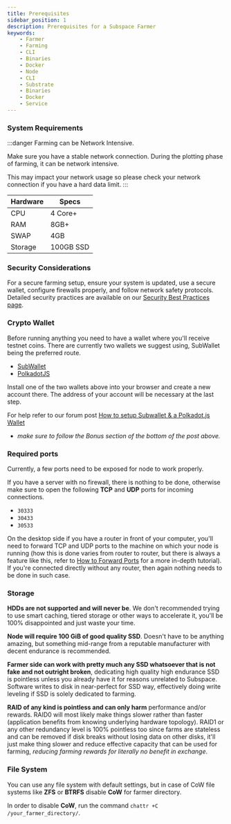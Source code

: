 ```yaml
---
title: Prerequisites
sidebar_position: 1
description: Prerequisites for a Subspace Farmer
keywords:
    - Farmer
    - Farming
    - CLI
    - Binaries
    - Docker
    - Node
    - CLI
    - Substrate
    - Binaries
    - Docker
    - Service
---
```


### System Requirements

:::danger Farming can be Network Intensive.

Make sure you have a stable network connection. During the plotting phase of farming, it can be network intensive.

This may impact your network usage so please check your network connection if you have a hard data limit.
:::

|Hardware|Specs|
|-|-|
|CPU|4 Core+|
|RAM|8GB+|
|SWAP|4GB|
|Storage|100GB SSD|


### Security Considerations

For a secure farming setup, ensure your system is updated, use a secure wallet, configure firewalls properly, and follow network safety protocols. Detailed security practices are available on our [Security Best Practices page](../../../learn/security).

### Crypto Wallet

Before running anything you need to have a wallet where you'll receive testnet coins. There are currently two wallets we suggest using, SubWallet being the preferred route.
- [SubWallet](https://subwallet.app/)
- [PolkadotJS](https://polkadot.js.org/extension/)

Install one of the two wallets above into your browser and create a new account there.
The address of your account will be necessary at the last step.

For help refer to our forum post [How to setup Subwallet & a Polkadot.js Wallet](https://forum.subspace.network/t/subspace-wallet/61)
- *make sure to follow the Bonus section of the bottom of the post above.*


### Required ports

Currently, a few ports need to be exposed for node to work properly.

If you have a server with no firewall, there is nothing to be done, otherwise make sure to open the following **TCP** and **UDP** ports for incoming connections.

- `30333`
- `30433`
- `30533`

On the desktop side if you have a router in front of your computer, you'll need to forward TCP and UDP ports to the machine on which your node is running (how this is done varies from router to router, but there is always a feature like this, refer to [How to Forward Ports](../Additional-Guides/port-forwarding) for a more in-depth tutorial).
If you're connected directly without any router, then again nothing needs to be done in such case.

### Storage

**HDDs are not supported and will never be**. We don't recommended trying to use smart caching, tiered storage or other ways to accelerate it, you'll be 100% disappointed and just waste your time.

**Node will require 100 GiB of good quality SSD**. Doesn't have to be anything amazing, but something mid-range from a
reputable manufacturer with decent endurance is recommended.

**Farmer side can work with pretty much any SSD whatsoever that is not fake and not outright broken**, dedicating high
quality high endurance SSD is pointless unless you already have it for reasons unrelated to Subspace. Software writes to
disk in near-perfect for SSD way, effectively doing write leveling if SSD is solely dedicated to farming.

**RAID of any kind is pointless and can only harm** performance and/or rewards. RAID0 will most likely make things
slower rather than faster (application benefits from knowing underlying hardware topology). RAID1 or any other
redundancy level is 100% pointless too since farms are stateless and can be removed if disk breaks without losing data
on other disks, it'll just make thing slower and reduce effective capacity that can be used for farming, *reducing
farming rewards for literally no benefit in exchange*.

### File System

You can use any file system with default settings, but in case of CoW file systems like **ZFS** or **BTRFS** disable **CoW** for farmer directory.

In order to disable **CoW**, run the command `chattr +C /your_farmer_directory/`.
